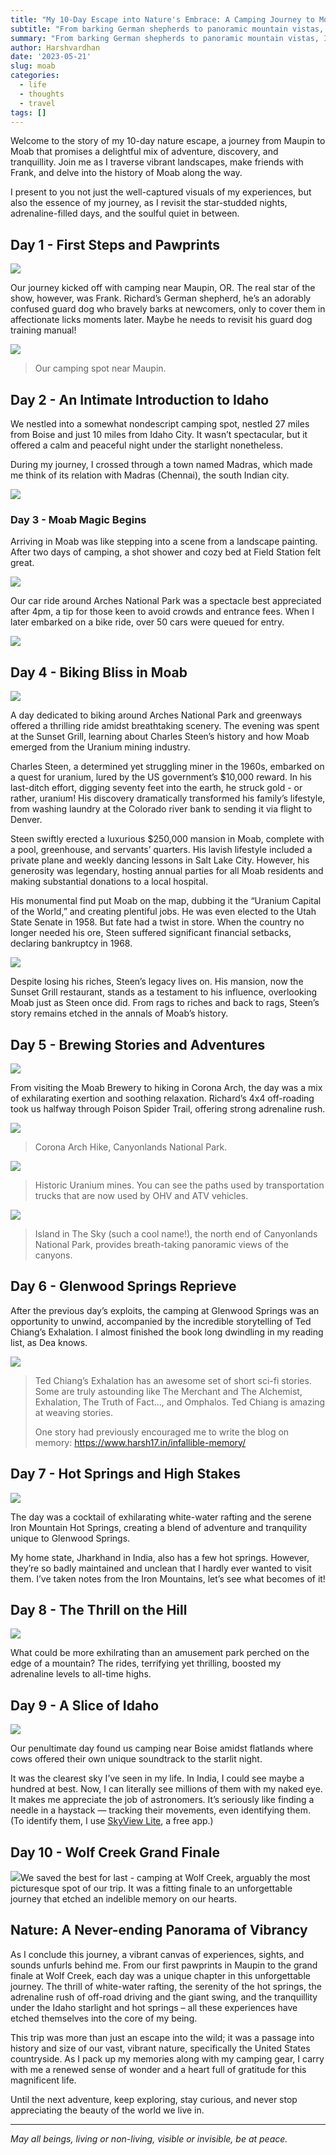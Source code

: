 ```yaml
---
title: "My 10-Day Escape into Nature's Embrace: A Camping Journey to Moab"
subtitle: "From barking German shepherds to panoramic mountain vistas, I experienced the unique blend of adventure, history, and tranquility in this 10-day trip through vibrant canvas of the United States."
summary: "From barking German shepherds to panoramic mountain vistas, I experienced the unique blend of adventure, history, and tranquility in this 10-day trip through vibrant canvas of the United States."
author: Harshvardhan
date: '2023-05-21'
slug: moab
categories:
  - life
  - thoughts
  - travel
tags: []
---
```


Welcome to the story of my 10-day nature escape, a journey from Maupin to Moab that promises a delightful mix of adventure, discovery, and tranquillity. Join me as I traverse vibrant landscapes, make friends with Frank, and delve into the history of Moab along the way.

I present to you not just the well-captured visuals of my experiences, but also the essence of my journey, as I revisit the star-studded nights, adrenaline-filled days, and the soulful quiet in between.

## Day 1 - First Steps and Pawprints

![](images/CDF33BC8-3C84-46A2-8335-9B7581DBD1C1.png)

Our journey kicked off with camping near Maupin, OR. The real star of the show, however, was Frank. Richard's German shepherd, he's an adorably confused guard dog who bravely barks at newcomers, only to cover them in affectionate licks moments later. Maybe he needs to revisit his guard dog training manual!

![](images/IMG_8066.png)

> Our camping spot near Maupin.

## Day 2 - An Intimate Introduction to Idaho

We nestled into a somewhat nondescript camping spot, nestled 27 miles from Boise and just 10 miles from Idaho City. It wasn't spectacular, but it offered a calm and peaceful night under the starlight nonetheless.

During my journey, I crossed through a town named Madras, which made me think of its relation with Madras (Chennai), the south Indian city.

![](images/IMG_8100.png)

### Day 3 - Moab Magic Begins

Arriving in Moab was like stepping into a scene from a landscape painting. After two days of camping, a shot shower and cozy bed at Field Station felt great.

![](images/IMG_8192.png)

Our car ride around Arches National Park was a spectacle best appreciated after 4pm, a tip for those keen to avoid crowds and entrance fees. When I later embarked on a bike ride, over 50 cars were queued for entry.

![](images/IMG_8172.png)

## Day 4 - Biking Bliss in Moab

![](images/IMG_8219.png)

A day dedicated to biking around Arches National Park and greenways offered a thrilling ride amidst breathtaking scenery. The evening was spent at the Sunset Grill, learning about Charles Steen's history and how Moab emerged from the Uranium mining industry.

Charles Steen, a determined yet struggling miner in the 1960s, embarked on a quest for uranium, lured by the US government's \$10,000 reward. In his last-ditch effort, digging seventy feet into the earth, he struck gold - or rather, uranium! His discovery dramatically transformed his family's lifestyle, from washing laundry at the Colorado river bank to sending it via flight to Denver.

Steen swiftly erected a luxurious \$250,000 mansion in Moab, complete with a pool, greenhouse, and servants' quarters. His lavish lifestyle included a private plane and weekly dancing lessons in Salt Lake City. However, his generosity was legendary, hosting annual parties for all Moab residents and making substantial donations to a local hospital.

His monumental find put Moab on the map, dubbing it the "Uranium Capital of the World," and creating plentiful jobs. He was even elected to the Utah State Senate in 1958. But fate had a twist in store. When the country no longer needed his ore, Steen suffered significant financial setbacks, declaring bankruptcy in 1968.

![](images/download.jpeg)

Despite losing his riches, Steen's legacy lives on. His mansion, now the Sunset Grill restaurant, stands as a testament to his influence, overlooking Moab just as Steen once did. From rags to riches and back to rags, Steen's story remains etched in the annals of Moab's history.

## Day 5 - Brewing Stories and Adventures

![](images/vc4s4NY7S5O7g6r1SJnjlA.png)

From visiting the Moab Brewery to hiking in Corona Arch, the day was a mix of exhilarating exertion and soothing relaxation. Richard's 4x4 off-roading took us halfway through Poison Spider Trail, offering strong adrenaline rush.

![](images/IMG_8296.png)

> Corona Arch Hike, Canyonlands National Park.

![](images/IMG_8314.png)

> Historic Uranium mines. You can see the paths used by transportation trucks that are now used by OHV and ATV vehicles.

![](images/IMG_8319.png)

> Island in The Sky (such a cool name!), the north end of Canyonlands National Park, provides breath-taking panoramic views of the canyons.

## Day 6 - Glenwood Springs Reprieve

After the previous day's exploits, the camping at Glenwood Springs was an opportunity to unwind, accompanied by the incredible storytelling of Ted Chiang's Exhalation. I almost finished the book long dwindling in my reading list, as Dea knows.

![](images/357072F5-4587-45F3-B7EE-6F93340AC02C.png)

> Ted Chiang's Exhalation has an awesome set of short sci-fi stories. Some are truly astounding like The Merchant and The Alchemist, Exhalation, The Truth of Fact..., and Omphalos. Ted Chiang is amazing at weaving stories.
>
> One story had previously encouraged me to write the blog on memory: <https://www.harsh17.in/infallible-memory/>

## Day 7 - Hot Springs and High Stakes

![](images/SH3_3714.png)

The day was a cocktail of exhilarating white-water rafting and the serene Iron Mountain Hot Springs, creating a blend of adventure and tranquility unique to Glenwood Springs.

My home state, Jharkhand in India, also has a few hot springs. However, they're so badly maintained and unclean that I hardly ever wanted to visit them. I've taken notes from the Iron Mountains, let's see what becomes of it!

## Day 8 - The Thrill on the Hill

![](images/Swing%20from%20Exclamation%20Point%20medium.jpg)

What could be more exhilrating than an amusement park perched on the edge of a mountain? The rides, terrifying yet thrilling, boosted my adrenaline levels to all-time highs.

## Day 9 - A Slice of Idaho

![](images/IMG_8439.jpeg)

Our penultimate day found us camping near Boise amidst flatlands where cows offered their own unique soundtrack to the starlit night.

It was the clearest sky I've seen in my life. In India, I could see maybe a hundred at best. Now, I can literally see millions of them with my naked eye. It makes me appreciate the job of astronomers. It's seriously like finding a needle in a haystack --- tracking their movements, even identifying them. (To identify them, I use [SkyView Lite](https://apps.apple.com/us/app/skyview-lite/id413936865), a free app.)

## Day 10 - Wolf Creek Grand Finale

![](images/IMG_8467-01.gif)We saved the best for last - camping at Wolf Creek, arguably the most picturesque spot of our trip. It was a fitting finale to an unforgettable journey that etched an indelible memory on our hearts.

## Nature: A Never-ending Panorama of Vibrancy

As I conclude this journey, a vibrant canvas of experiences, sights, and sounds unfurls behind me. From our first pawprints in Maupin to the grand finale at Wolf Creek, each day was a unique chapter in this unforgettable journey. The thrill of white-water rafting, the serenity of the hot springs, the adrenaline rush of off-road driving and the giant swing, and the tranquillity under the Idaho starlight and hot springs -- all these experiences have etched themselves into the core of my being.

This trip was more than just an escape into the wild; it was a passage into history and size of our vast, vibrant nature, specifically the United States countryside. As I pack up my memories along with my camping gear, I carry with me a renewed sense of wonder and a heart full of gratitude for this magnificent life.

Until the next adventure, keep exploring, stay curious, and never stop appreciating the beauty of the world we live in.

------------------------------------------------------------------------

*May all beings, living or non-living, visible or invisible, be at peace.*
